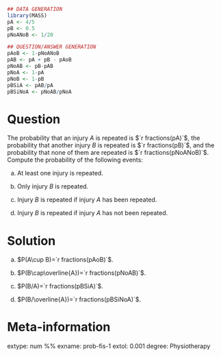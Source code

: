 
```r
## DATA GENERATION
library(MASS)
pA <- 4/5
pB <- 0.5
pNoANoB <- 1/20

## QUESTION/ANSWER GENERATION
pAoB <- 1-pNoANoB
pAB <- pA + pB - pAoB
pNoAB <- pB-pAB
pNoA <- 1-pA
pNoB <- 1-pB
pBSiA <- pAB/pA
pBSiNoA <- pNoAB/pNoA
```

Question
========
The probability that an injury $A$ is repeated is $`r fractions(pA)`$, the probability that another injury $B$ is repeated is $`r fractions(pB)`$, and the probability that none of them are repeated is $`r fractions(pNoANoB)`$.
Compute the probability of the following events:

a. At least one injury is repeated.

a. Only injury $B$ is repeated.

a. Injury $B$ is repeated if injury $A$ has been repeated.

a. Injury $B$ is repeated if injury $A$ has not been repeated. 

Solution
========

a. $P(A\cup B)=`r fractions(pAoB)`$.

a. $P(B\cap\overline{A})=`r fractions(pNoAB)`$.

a. $P(B/A)=`r fractions(pBSiA)`$.

a. $P(B/\overline{A})=`r fractions(pBSiNoA)`$.

Meta-information 
================
extype: num
%% \exsolution{`r fmt(pAoB, 3)`}
exname: prob-fis-1
extol: 0.001
degree: Physiotherapy
 
